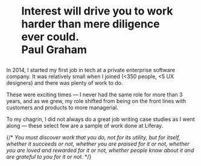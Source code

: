 # <figure className='m-0'>Interest will drive you to work harder than mere diligence ever could. <figcaption> Paul Graham</figcaption></figure>

In 2014, I started my first job in tech at a private enterprise software company. It was relatively small when I joined (&lt;350 people, &lt;5 UX designers) and there was plenty of work to do.

These were exciting times — I never had the same role for more than 3 years, and as we grew, my role shifted from being on the front lines with customers and products to more managerial.

To my chagrin, I did not always do a great job writing case studies as I went along &mdash; these select few are a sample of work done at Liferay.

{/* 
_You must discover work that you do, not for its utility, but for itself, whether it succeeds or not, whether you are praised for it or not, whether you are loved and rewarded for it or not, whether people know about it and are grateful to you for it or not._ */}
